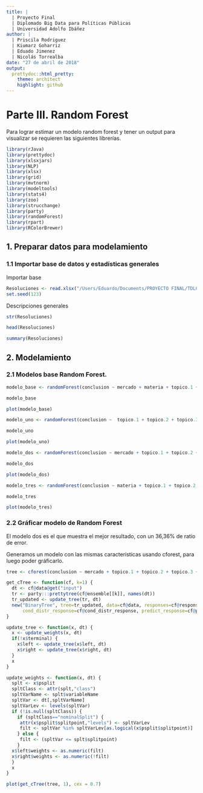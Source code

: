 ```yaml
---
title: |
  | Proyecto Final 
  | Diplomado Big Data para Políticas Públicas
  | Universidad Adolfo Ibáñez
author: |
  | Priscila Rodriguez
  | Kiumarz Goharriz
  | Eduado Jimenez
  | Nicolás Torrealba
date: "27 de abril de 2018"
output: 
  prettydoc::html_pretty:
    theme: architect
    highlight: github
---
```


# Parte III. Random Forest

Para lograr estimar un modelo random forest y tener un output para visualizar se requieren las siguientes librerías.

```r
library(rJava)
library(prettydoc)
library(xlsxjars)
library(NLP)
library(xlsx)
library(grid)
library(mvtnorm)
library(modeltools)
library(stats4)
library(zoo)
library(strucchange)
library(party)
library(randomForest)
library(rpart)
library(RColorBrewer)
```

## 1. Preparar datos para modelamiento

### 1.1 Importar base de datos y estadísticas generales

Importar base
```r
Resoluciones <- read.xlsx("/Users/Eduardo/Documents/PROYECTO FINAL/TDLC-UAI/Informes_Resoluciones_Instrucciones_TDLC_complete.xlsx", 1)
set.seed(123)
```

Descripciones generales
```r
str(Resoluciones)

head(Resoluciones)

summary(Resoluciones)
```

## 2. Modelamiento

### 2.1 Modelos base Random Forest.

```r
modelo_base <- randomForest(conclusion ~ mercado + materia + topico.1 + topico.2 + topico.3 + topico.4 + topico.5 + topico.6 + topico.7 + topico.8 + topico.9 + topico.10, data = Resoluciones, importance = TRUE)

modelo_base

plot(modelo_base)
```

```r
modelo_uno <- randomForest(conclusion ~  topico.1 + topico.2 + topico.3 + topico.4 + topico.5 + topico.6 + topico.7 + topico.8 + topico.9 + topico.10, data = Resoluciones, importance = TRUE, ntree=700, mtry = 5)

modelo_uno
```

```r
plot(modelo_uno)
```

```r
modelo_dos <- randomForest(conclusion ~ mercado + topico.1 + topico.2 + topico.3 + topico.4 + topico.5 + topico.6 + topico.7 + topico.8 + topico.9 + topico.10, data = Resoluciones, importance = TRUE, ntree=700, mtry = 9)

modelo_dos
```

```r
plot(modelo_dos)
```


```r
modelo_tres <- randomForest(conclusion ~ materia + topico.1 + topico.2 + topico.3 + topico.4 + topico.5 + topico.6 + topico.7 + topico.8 + topico.9 + topico.10, data = Resoluciones, importance = TRUE, ntree=700, mtry = 2)

modelo_tres
```

```r
plot(modelo_tres)
```

### 2.2 Gráficar modelo de Random Forest

El modelo dos es el que muestra el mejor resultado, con un 36,36% de ratio de error.

Generamos un modelo con las mismas caracteristicas usando cforest, para luego poder gráficarlo.

```r
tree <- cforest(conclusion ~ mercado + topico.1 + topico.2 + topico.3 + topico.4 + topico.5 + topico.6 + topico.7 + topico.8 + topico.9 + topico.10, data=Resoluciones, controls=cforest_unbiased(mtry=9, ntree = 700))
```

```r
get_cTree <- function(cf, k=1) {
  dt <- cf@data@get("input")
  tr <- party:::prettytree(cf@ensemble[[k]], names(dt))
  tr_updated <- update_tree(tr, dt)
  new("BinaryTree", tree=tr_updated, data=cf@data, responses=cf@responses, 
      cond_distr_response=cf@cond_distr_response, predict_response=cf@predict_response)
}

update_tree <- function(x, dt) {
  x <- update_weights(x, dt)
  if(!x$terminal) {
    x$left <- update_tree(x$left, dt)
    x$right <- update_tree(x$right, dt)   
  } 
  x
}

update_weights <- function(x, dt) {
  splt <- x$psplit
  spltClass <- attr(splt,"class")
  spltVarName <- splt$variableName
  spltVar <- dt[,spltVarName]
  spltVarLev <- levels(spltVar)
  if (!is.null(spltClass)) {
    if (spltClass=="nominalSplit") {
     attr(x$psplit$splitpoint,"levels") <- spltVarLev   
     filt <- spltVar %in% spltVarLev[as.logical(x$psplit$splitpoint)] 
    } else {
     filt <- (spltVar <= splt$splitpoint)
    }
  x$left$weights <- as.numeric(filt)
  x$right$weights <- as.numeric(!filt)
  }
  x
}
```

```r
plot(get_cTree(tree, 1), cex = 0.7)
```


